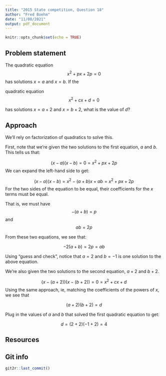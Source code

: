 ```yaml
---
title: "2015 State competition, Question 18"
author: "Fred Boehm"
date: "11/08/2021"
output: pdf_document
---
```


```r
knitr::opts_chunk$set(echo = TRUE)
```

## Problem statement 
The quadratic equation $$x^2+ px + 2p = 0$$ has solutions $x = a$ and $x = b$. If the

quadratic equation $$x^2+ cx + d = 0$$

 has solutions $x = a + 2$ and $x = b + 2$, what is the value of $d$?


## Approach

We'll rely on factorization of quadratics to solve this. 

First, note that we're given the two solutions to the first equation, $a$ and $b$. This tells us that:

$$(x - a)(x-b) = 0 = x^2+ px + 2p$$
We can expand the left-hand side to get:

$$(x-a)(x-b) = x^2 - (a + b)x + ab = x^2 + px + 2p$$
For the two sides of the equation to be equal, their coefficients for the $x$ terms must be equal. 

That is, we must have $$-(a + b) = p$$ and $$ab = 2p$$

From these two equations, we see that:

$$-2(a + b) = 2p = ab$$

Using "guess and check", notice that $a = 2$ and $b = -1$ is one solution to the above equation.


We're also given the two solutions to the second equation, $a + 2$ and $b + 2$. 

$$(x - (a + 2))(x - (b + 2)) = 0 = x^2+ cx + d$$
Using the same approach, ie, matching the coefficients of the powers of $x$, we see that

$$(a + 2)(b + 2) = d$$

Plug in the values of $a$ and $b$ that solved the first quadratic equation to get:

$$d = (2 + 2)(-1 + 2) = 4$$




## Resources







## Git info

```r
git2r::last_commit()
```


